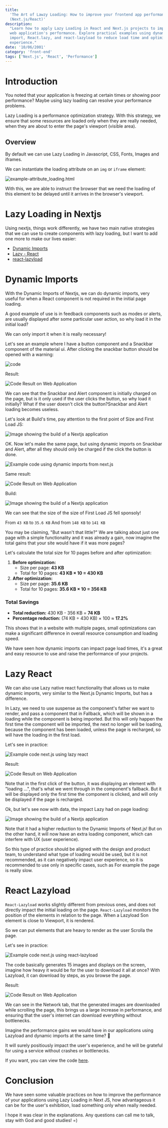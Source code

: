 ```yaml
---
title:
  'The Art of Lawzy Loading: How to improve your frontend app performance.
  (Next.js/React)'
description:
  "Learn how to apply Lazy Loading in React and Next.js projects to improve your
  web application's performance. Explore practical examples using dynamic
  import, React.lazy, and react-lazyload to reduce load time and optimize user
  experience."
date: '10/06/2001'
category: 'front-end'
tags: ['Next.js', 'React', 'Performance']
---
```


# Introduction

You noted that your application is freezing at certain times or showing poor
performance? Maybe using lazy loading can resolve your performance problems.

Lazy Loading is a performance optimization strategy. With this strategy, we
ensure that some resources are loaded only when they are really needed, when
they are about to enter the page's viewport (visible area).

## Overview

By default we can use Lazy Loading in Javascript, CSS, Fonts, Images and
iframes.

We can instantiate the loading attribute on an `img` or `iframe` element:

![example-attribute_loading.html](https://dev-to-uploads.s3.amazonaws.com/uploads/articles/71u1kqx5sncswurvi1uo.png)

With this, we are able to instruct the browser that we need the loading of this
element to be delayed until it arrives in the browser's viewport.

# Lazy Loading in Nextjs

Using nextjs, things work differently, we have two main native strategies that
we can use to create components with lazy loading, but I want to add one more to
make our lives easier:

- [Dynamic Imports](https://nextjs.org/docs/pages/building-your-application/optimizing/lazy-loading#nextdynamic)
- [Lazy - React](https://react.dev/reference/react/lazy)
- [react-lazyload](https://www.npmjs.com/package/react-lazy-load)

# Dynamic Imports

With the Dynamic Imports of Nextjs, we can do dynamic imports, very useful for
when a React component is not required in the initial page loading.

A good example of use is in feedback components such as modes or alerts, are
usually displayed after some particular user action, so why load it in the
initial load?

We can only import it when it is really necessary!

Let's see an example where I have a button component and a Snackbar component of
the material ui. After clicking the snackbar button should be opened with a
warning:

![code](https://dev-to-uploads.s3.amazonaws.com/uploads/articles/mny2gzxqeek3itovxdr4.png)

Result:

![Code Result on Web Application](https://dev-to-uploads.s3.amazonaws.com/uploads/articles/vgf51ji9vr6fj00w6qyc.gif)

We can see that the Snackbar and Alert component is initially charged on the
page, but is it only used if the user clicks the button, so why load it
initially? What if the user doesn't click the button?Snackbar and Alert loading
becomes useless.

Let's look at Build's time, pay attention to the first point of Size and First
Load JS:

![Image showing the build of a Nextjs application](https://dev-to-uploads.s3.amazonaws.com/uploads/articles/uwhnnhg46rn2thj1xnqj.png)

OK. Now let's make the same page, but using dynamic imports on Snackbar and
Alert, after all they should only be charged if the click the button is done.

![Example code using dynamic imports from next.js](https://dev-to-uploads.s3.amazonaws.com/uploads/articles/q73g9cu49o3ujejs22xp.png)

Same result:

![Code Result on Web Application](https://dev-to-uploads.s3.amazonaws.com/uploads/articles/3jee9bnacpc9idqfm01l.gif)

Build:

![Image showing the build of a Nextjs application](https://dev-to-uploads.s3.amazonaws.com/uploads/articles/6kn8w0dslvp44uq6hayl.png)

We can see that the size of the size of First Load JS fell sponsoly!

From `43 KB` to `35.6 KB` And from `148 KB` to `141 KB`

You may be claiming, "But wasn't that little?" We are talking about just one
page with a simple functionality and it was already a gain, now imagine the
total gains that your site would have if it was more pages?

Let's calculate the total size for 10 pages before and after optimization:

1. **Before optimization:**
   - Size per page: **43 KB**
   - Total for 10 pages: **43 KB × 10 = 430 KB**
2. **After optimization:**
   - Size per page: **35.6 KB**
   - Total for 10 pages: **35.6 KB × 10 = 356 KB**

### **Total Savings**

- **Total reduction:** 430 KB - 356 KB = **74 KB**
- **Percentage reduction:** (74 KB ÷ 430 KB) × 100 ≈ **17.2%**

This shows that in a website with multiple pages, small optimizations can make a
significant difference in overall resource consumption and loading speed.

We have seen how dynamic imports can impact page load times, it's a great and
easy resource to use and raise the performance of your projects.

# Lazy React

We can also use Lazy native react functionality that allows us to make dynamic
imports, very similar to the Next.js Dynamic Imports, but has a difference.

In Lazy, we need to use suspense as the component's father we want to render,
and pass a component that in Fallback, which will be shown in a loading while
the component is being imported. But this will only happen the first time the
component will be imported, the next no longer will be loading, because the
component has been loaded, unless the page is recharged, so will have the
loading in the first load.

Let's see in practice:

![Example code next.js using lazy react](https://dev-to-uploads.s3.amazonaws.com/uploads/articles/dyi8m0yt6lje5cev6dv7.png)

Result:

![Code Result on Web Application](https://dev-to-uploads.s3.amazonaws.com/uploads/articles/udehn5nfq9kxtq055yf4.gif)

Note that in the first click of the button, it was displaying an element with
"loading ...", that's what we went through in the component's fallback. But it
will be displayed only the first time the component is clicked, and will only be
displayed if the page is recharged.

Ok, but let's see now with data, the impact Lazy had on page loading:

![Image showing the build of a Nextjs application](https://dev-to-uploads.s3.amazonaws.com/uploads/articles/vmrqapbfiaibdpk23t6e.png)

Note that it had a higher reduction to the Dynamic Imports of Next.js! But on
the other hand, it will now have an extra loading component, which can interfere
with UX (user experience).

So this type of practice should be aligned with the design and product team, to
understand what type of loading would be used, but it is not recommended, as it
can negatively impact user experience, so it is recommended to use only in
specific cases, such as For example the page is really slow.

# React Lazyload

`React-Lazyload` works slightly different from previous ones, and does not
directly impact the initial loading on the page. `React-Lazyload` monitors the
position of the elements in relation to the page. When a Lazyload Son element is
close to Viewport, it is rendered.

So we can put elements that are heavy to render as the user Scrolla the page.

Let's see in practice:

![Example code next.js using react-lazyload](https://dev-to-uploads.s3.amazonaws.com/uploads/articles/sbeoxao9npd352j2anyz.png)

The code basically generates 15 images and displays on the screen, imagine how
heavy it would be for the user to download it all at once? With Lazyload, it can
download by steps, as you browse the page.

Result:

![Code Result on Web Application](https://dev-to-uploads.s3.amazonaws.com/uploads/articles/xmex10qd2o3008sh9lw0.gif)

We can see in the Network tab, that the generated images are downloaded while
scrolling the page, this brings us a large increase in performance, and ensuring
that the user's internet can download everything without bottlenecks.

Imagine the performance gains we would have in our applications using Lazyload
and dynamic imports at the same time? 🤯

It will surely positiously impact the user's experience, and he will be grateful
for using a service without crashes or bottlenecks.

If you want, you can view the code
[here](https://codesandbox.io/p/sandbox/q44yzd).

# Conclusion

We have seen some valuable practices on how to improve the performance of your
applications using Lazy Loading in Next JS, how advantageous it can be for the
user's exhibition, load something only when really needed.

I hope it was clear in the explanations. Any questions can call me to talk, stay
with God and good studies! =)
